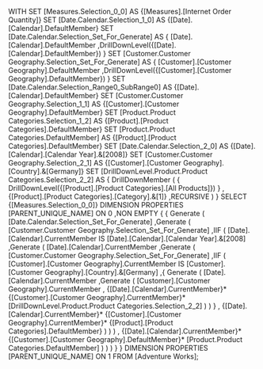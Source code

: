 WITH 
  SET [Measures.Selection_0_0] AS 
    {[Measures].[Internet Order Quantity]} 
  SET [Date.Calendar.Selection_1_0] AS 
    {[Date].[Calendar].DefaultMember} 
  SET [Date.Calendar.Selection_Set_For_Generate] AS 
    {
      [Date].[Calendar].DefaultMember
     ,DrillDownLevel({[Date].[Calendar].DefaultMember})
    } 
  SET [Customer.Customer Geography.Selection_Set_For_Generate] AS 
    {
      [Customer].[Customer Geography].DefaultMember
     ,DrillDownLevel({[Customer].[Customer Geography].DefaultMember})
    } 
  SET [Date.Calendar.Selection_Range0_SubRange0] AS 
    {[Date].[Calendar].DefaultMember} 
  SET [Customer.Customer Geography.Selection_1_1] AS 
    {[Customer].[Customer Geography].DefaultMember} 
  SET [Product.Product Categories.Selection_1_2] AS 
    {[Product].[Product Categories].DefaultMember} 
  SET [Product.Product Categories.DefaultMember] AS 
    {[Product].[Product Categories].DefaultMember} 
  SET [Date.Calendar.Selection_2_0] AS 
    {[Date].[Calendar].[Calendar Year].&[2008]} 
  SET [Customer.Customer Geography.Selection_2_1] AS 
    {[Customer].[Customer Geography].[Country].&[Germany]} 
  SET [DrillDownLevel.Product.Product Categories.Selection_2_2] AS 
    {
      DrillDownMember
      (
        {
          DrillDownLevel({[Product].[Product Categories].[All Products]})
        }
       ,{[Product].[Product Categories].[Category].&[1]}
       ,RECURSIVE
      )
    } 
SELECT 
  {[Measures.Selection_0_0]}
  DIMENSION PROPERTIES [PARENT_UNIQUE_NAME]  ON 0
 ,NON EMPTY 
    {
      {
        Generate
        (
          [Date.Calendar.Selection_Set_For_Generate]
         ,Generate
          (
            [Customer.Customer Geography.Selection_Set_For_Generate]
           ,IIF
            (
                [Date].[Calendar].CurrentMember
              IS 
                [Date].[Calendar].[Calendar Year].&[2008]
             ,Generate
              (
                [Date].[Calendar].CurrentMember
               ,Generate
                (
                  [Customer.Customer Geography.Selection_Set_For_Generate]
                 ,IIF
                  (
                      [Customer].[Customer Geography].CurrentMember
                    IS 
                      [Customer].[Customer Geography].[Country].&[Germany]
                   ,{
                      Generate
                      (
                        [Date].[Calendar].CurrentMember
                       ,Generate
                        (
                          [Customer].[Customer Geography].CurrentMember
                         ,
                            {[Date].[Calendar].CurrentMember}*
                            {[Customer].[Customer Geography].CurrentMember}*
                            [DrillDownLevel.Product.Product Categories.Selection_2_2]
                        )
                      )
                    }
                   ,
                      {[Date].[Calendar].CurrentMember}*
                      {[Customer].[Customer Geography].CurrentMember}*
                      {[Product].[Product Categories].DefaultMember}
                  )
                )
              )
             ,
                {[Date].[Calendar].CurrentMember}*
                {[Customer].[Customer Geography].DefaultMember}*
                [Product.Product Categories.DefaultMember]
            )
          )
        )
      }
    }
  DIMENSION PROPERTIES [PARENT_UNIQUE_NAME]  ON 1
FROM [Adventure Works];